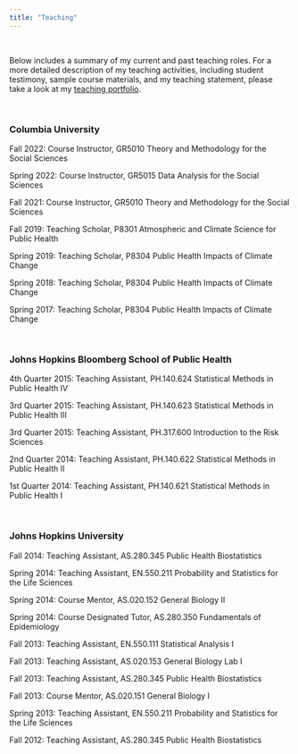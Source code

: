 ```yaml
---
title: "Teaching"
---
```


<br>

Below includes a summary of my current and past teaching roles. For a more detailed description of my teaching activities, including student testimony, sample course materials, and my teaching statement, please take a look at my [teaching portfolio](https://blogs.cuit.columbia.edu/zh2263/).

<br>

### Columbia University
Fall 2022: Course Instructor, GR5010 Theory and Methodology for the Social Sciences

Spring 2022: Course Instructor, GR5015 Data Analysis for the Social Sciences

Fall 2021: Course Instructor, GR5010 Theory and Methodology for the Social Sciences

Fall 2019: Teaching Scholar, P8301 Atmospheric and Climate Science for Public Health

Spring 2019: Teaching Scholar, P8304 Public Health Impacts of Climate Change

Spring 2018: Teaching Scholar, P8304 Public Health Impacts of Climate Change

Spring 2017: Teaching Scholar, P8304 Public Health Impacts of Climate Change

<br>

### Johns Hopkins Bloomberg School of Public Health
4th Quarter 2015: Teaching Assistant, PH.140.624 Statistical Methods in Public Health IV

3rd Quarter 2015: Teaching Assistant, PH.140.623 Statistical Methods in Public Health III

3rd Quarter 2015: Teaching Assistant, PH.317.600 Introduction to the Risk Sciences

2nd Quarter 2014: Teaching Assistant, PH.140.622 Statistical Methods in Public Health II

1st Quarter 2014: Teaching Assistant, PH.140.621 Statistical Methods in Public Health I

<br>

### Johns Hopkins University
Fall 2014: Teaching Assistant, AS.280.345 Public Health Biostatistics

Spring 2014: Teaching Assistant, EN.550.211 Probability and Statistics for the Life Sciences

Spring 2014: Course Mentor, AS.020.152 General Biology II

Spring 2014: Course Designated Tutor, AS.280.350 Fundamentals of Epidemiology

Fall 2013: Teaching Assistant, EN.550.111 Statistical Analysis I

Fall 2013: Teaching Assistant, AS.020.153 General Biology Lab I

Fall 2013: Teaching Assistant, AS.280.345 Public Health Biostatistics

Fall 2013: Course Mentor, AS.020.151 General Biology I

Spring 2013: Teaching Assistant, EN.550.211 Probability and Statistics for the Life Sciences

Fall 2012: Teaching Assistant, AS.280.345 Public Health Biostatistics

